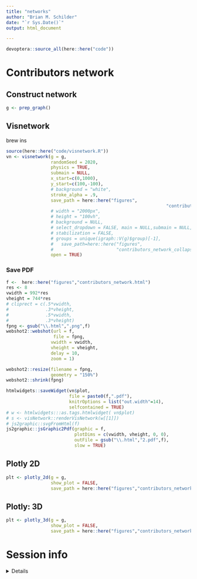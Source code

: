 ```yaml
---
title: "networks"
author: "Brian M. Schilder"
date: "`r Sys.Date()`"
output: html_document

---
```


```r
devoptera::source_all(here::here("code"))
```

# Contributors network

## Construct network

```r
g <- prep_graph()
```

## Visnetwork

brew ins

```r
source(here::here("code/visnetwork.R"))
vn <- visnetwork(g = g,  
                 randomSeed = 2020,
                 physics = TRUE, 
                 submain = NULL,
                 x_start=c(0,1000),
                 y_start=c(100,-100),
                 # background = "white",
                 stroke_alpha = .9,
                 save_path = here::here("figures",
                                                             "contributors_network.html"),
                 # width = "2000px",
                 # height = "100vh",
                 # background = NULL,
                 # select_dropdown = FALSE, main = NULL,submain = NULL,
                 # stabilization = FALSE, 
                 # groups = unique(igraph::V(g)$group)[-1],
                 #   save_path=here::here("figures",
                 #                        "contributors_network_collapsed.html"),
                 open = TRUE) 


```

### Save PDF


```r
f <-  here::here("figures","contributors_network.html")
res <- 8
vwidth = 992*res
vheight = 744*res
# cliprect = c(.5*vwidth,
#              .3*vheight,
#              .5*vwidth,
#              .3*vheight)
fpng <- gsub("\\.html",".png",f)
webshot2::webshot(url = f,
                  file = fpng,
                 vwidth = vwidth,
                 vheight = vheight,
                 delay = 10, 
                 zoom = 1)

webshot2::resize(filename = fpng,
                 geometry = "150%")
webshot2::shrink(fpng)

```

```r
htmlwidgets::saveWidget(vn$plot, 
                        file = paste0(f,".pdf"),
                        knitrOptions = list("out.width"=14),
                        selfcontained = TRUE)
# w <- htmlwidgets:::as.tags.htmlwidget( vn$plot)
# s <- visNetwork::renderVisNetwork(w[[1]])
# js2graphic::svgFromHtml(f)
js2graphic::jsGraphic2Pdf(graphic = f,
                          plotDims = c(vwidth, vheight, 0, 0),
                          outFile = gsub("\\.html","2.pdf",f),
                          slow = TRUE)
```



## Plotly 2D

```r
plt <- plotly_2d(g = g,
                 show_plot = FALSE,
                 save_path = here::here("figures","contributors_network_2d.html"))
```

## Plotly: 3D

```r
plt <- plotly_3d(g = g,
                 show_plot = FALSE,
                 save_path = here::here("figures","contributors_network_3d.html"))
```

# Session info
<details>
```r
utils::sessionInfo()
```
</details>